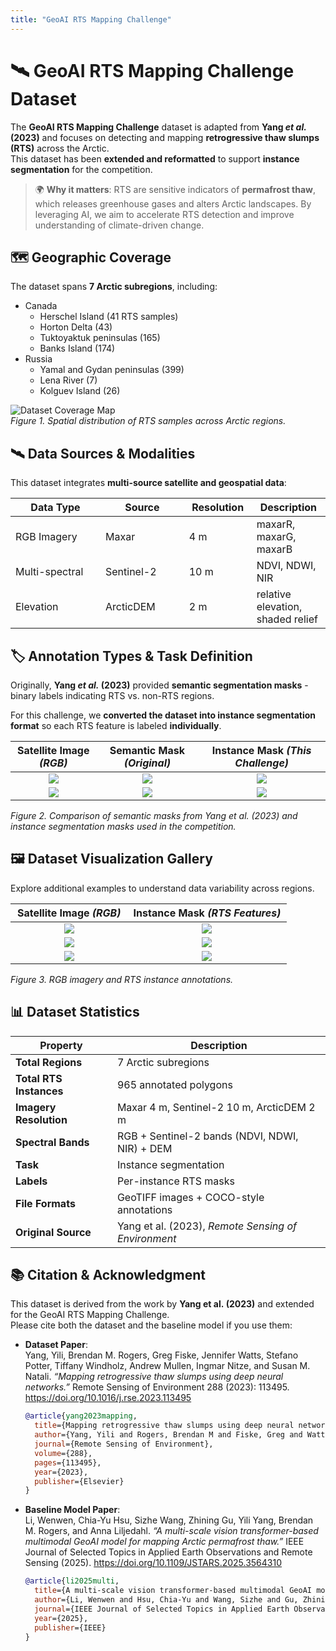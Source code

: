 ```yaml
---
title: "GeoAI RTS Mapping Challenge"
---
```


# 🛰️ GeoAI RTS Mapping Challenge Dataset

The **GeoAI RTS Mapping Challenge** dataset is adapted from **Yang *et al.* (2023)** and focuses on detecting and mapping **retrogressive thaw slumps (RTS)** across the Arctic.  
This dataset has been **extended and reformatted** to support **instance segmentation** for the competition.

> 🌍 **Why it matters**: RTS are sensitive indicators of **permafrost thaw**, which releases greenhouse gases and alters Arctic landscapes. By leveraging AI, we aim to accelerate RTS detection and improve understanding of climate-driven change.

## 🗺️ Geographic Coverage

The dataset spans **7 Arctic subregions**, including:

- Canada
    - Herschel Island (41 RTS samples)
    - Horton Delta (43)
    - Tuktoyaktuk peninsulas (165)
    - Banks Island (174)
- Russia
    - Yamal and Gydan peninsulas (399)
    - Lena River (7)
    - Kolguev Island (26)


![Dataset Coverage Map](assets/dataset_coverage_map.png)  
*Figure 1. Spatial distribution of RTS samples across Arctic regions.*

## 🛰️ Data Sources & Modalities

This dataset integrates **multi-source satellite and geospatial data**:

| **Data Type**       | **Source**         | **Resolution** | **Description** |
|--------------------|-------------------|---------------|-----------------|
| RGB Imagery        | Maxar             | 4 m           | maxarR, maxarG, maxarB |
| Multi-spectral     | Sentinel-2        | 10 m          | NDVI, NDWI, NIR |
| Elevation          | ArcticDEM         | 2 m           | relative elevation, shaded relief |

## 🏷️ Annotation Types & Task Definition

Originally, **Yang *et al.* (2023)** provided **semantic segmentation masks** - binary labels indicating RTS vs. non-RTS regions.  

For this challenge, we **converted the dataset into instance segmentation format** so each RTS feature is labeled **individually**.

| Satellite Image *(RGB)* | Semantic Mask *(Original)* | Instance Mask *(This Challenge)* |
| :--------------------: | :------------------------: | :------------------------------: |
| ![](assets/rts_1_rgb.png) | ![](assets/rts_1_sem.png) | ![](assets/rts_1_inst.png) |
| ![](assets/rts_2_rgb.png) | ![](assets/rts_2_sem.png) | ![](assets/rts_2_inst.png) |

*Figure 2. Comparison of semantic masks from Yang et al. (2023) and instance segmentation masks used in the competition.*

## 🖼️ Dataset Visualization Gallery

Explore additional examples to understand data variability across regions.

| Satellite Image *(RGB)* | Instance Mask *(RTS Features)* |
| :--------------------: | :----------------------------: |
| ![](../assets/dataset/rts_3_rgb.png) | ![](../assets/dataset/rts_3_inst.png) |
| ![](../assets/dataset/rts_4_rgb.png) | ![](../assets/dataset/rts_4_inst.png) |
| ![](../assets/dataset/rts_5_rgb.png) | ![](../assets/dataset/rts_5_inst.png) |

*Figure 3. RGB imagery and RTS instance annotations.*

## 📊 Dataset Statistics

| **Property**          | **Description**                                |
|----------------------|----------------------------------------------|
| **Total Regions**    | 7 Arctic subregions |
| **Total RTS Instances** | 965 annotated polygons |
| **Imagery Resolution** | Maxar 4 m, Sentinel-2 10 m, ArcticDEM 2 m |
| **Spectral Bands**   | RGB + Sentinel-2 bands (NDVI, NDWI, NIR) + DEM |
| **Task**             | Instance segmentation |
| **Labels**           | Per-instance RTS masks |
| **File Formats**     | GeoTIFF images + COCO-style annotations |
| **Original Source**  | Yang et al. (2023), *Remote Sensing of Environment* |

## 📚 Citation & Acknowledgment

This dataset is derived from the work by **Yang et al. (2023)** and extended for the GeoAI RTS Mapping Challenge.  
Please cite both the dataset and the baseline model if you use them:

- **Dataset Paper**:  
  Yang, Yili, Brendan M. Rogers, Greg Fiske, Jennifer Watts, Stefano Potter, Tiffany Windholz, Andrew Mullen, Ingmar Nitze, and Susan M. Natali. *"Mapping retrogressive thaw slumps using deep neural networks."* Remote Sensing of Environment 288 (2023): 113495. [https://doi.org/10.1016/j.rse.2023.113495](https://doi.org/10.1016/j.rse.2023.113495)

  ```bibtex
  @article{yang2023mapping,
    title={Mapping retrogressive thaw slumps using deep neural networks},
    author={Yang, Yili and Rogers, Brendan M and Fiske, Greg and Watts, Jennifer and Potter, Stefano and Windholz, Tiffany and Mullen, Andrew and Nitze, Ingmar and Natali, Susan M},
    journal={Remote Sensing of Environment},
    volume={288},
    pages={113495},
    year={2023},
    publisher={Elsevier}
  }
```

- **Baseline Model Paper**:  
  Li, Wenwen, Chia-Yu Hsu, Sizhe Wang, Zhining Gu, Yili Yang, Brendan M. Rogers, and Anna Liljedahl. *"A multi-scale vision transformer-based multimodal GeoAI model for mapping Arctic permafrost thaw."* IEEE Journal of Selected Topics in Applied Earth Observations and Remote Sensing (2025). [https://doi.org/10.1109/JSTARS.2025.3564310](https://doi.org/10.1109/JSTARS.2025.3564310)

  ```bibtex
  @article{li2025multi,
    title={A multi-scale vision transformer-based multimodal GeoAI model for mapping Arctic permafrost thaw},
    author={Li, Wenwen and Hsu, Chia-Yu and Wang, Sizhe and Gu, Zhining and Yang, Yili and Rogers, Brendan M and Liljedahl, Anna},
    journal={IEEE Journal of Selected Topics in Applied Earth Observations and Remote Sensing},
    year={2025},
    publisher={IEEE}
  }
```

